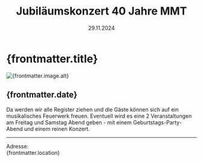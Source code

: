 ﻿---
draft: false
history: false
layout: ../../layouts/BlogLayout.astro
publishedDate: 2024-11-29
date: 29.11.2024
uhrzeit: 
title: Jubiläumskonzert 40 Jahre MMT
description: Die Band wird 40 Jahre alt und feiert das im Rahmen ihres jährlichen Auftritts in Riem
location: Kulturetage Riem, Erika-Cremer-Straße 8, 81829 München
keywords: 40 Jahre MMT, Jubiläumskonzert, Kulturetage, München, Riem
link: 
linktext: 
image:
  src: /images/ical.png
  alt: Jubiläumskonzert 40 Jahre MMT
---

#  {frontmatter.title}

<div id="toc">
    <Image
      src={frontmatter.image.src}
      width={1000}
      height="auto"
      quality={95}
      format = "webp"
      class = "rounded-xl"
      alt={frontmatter.image.alt}
    />
</div>

## {frontmatter.date}

Da werden wir alle Register ziehen und die Gäste können sich auf ein musikalisches Feuerwerk freuen. Eventuell wird es eine 2 Veranstaltungen am Freitag und Samstag Abend geben - mit einem Geburtstags-Party-Abend  und einem reinen Konzert.

---


Adresse: <br /> {frontmatter.location}
<br />

